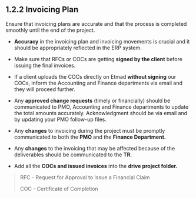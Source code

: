 ## 1.2.2 Invoicing Plan

Ensure that invoicing plans are accurate and that the process is completed smoothly
until the end of the project.

- **Accuracy** in the invoicing plan and invoicing movements is crucial and it should be appropriately reflected in the ERP system.

- Make sure that RFCs or COCs are getting **signed by the client** before issuing the final invoices.

- If a client uploads the COCs directly on Etmad **without signing** our COCs, inform the Accounting and Finance departments via email and they will proceed further.

- Any **approved change requests** (timely or financially) should be communicated to PMO, Accounting and Finance departments to update the total amounts accurately. Acknowledgment should be via email and by updating your PMO follow-up files.

- Any **changes** to invoicing during the project must be promptly communicated to both the **PMO** and the **Finance Department.**

- Any **changes** to the invoicing that may be affected because of the deliverables should be communicated to the **TR.**

- Add all the **COCs and issued invoices** into the **drive project folder.**

> RFC - Request for Approval to Issue a Financial Claim
>
> COC - Certificate of Completion
